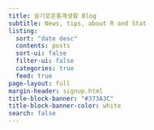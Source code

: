 ```yaml
---
title: 슬기로운통계생활 Blog
subtitle: News, tips, about R and Stat
listing:
  sort: "date desc"
  contents: posts
  sort-ui: false
  filter-ui: false
  categories: true
  feed: true
page-layout: full
margin-header: signup.html
title-block-banner: "#373A3C"
title-block-banner-color: white
search: false
---
```

